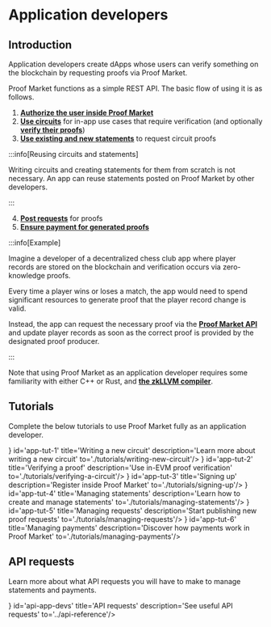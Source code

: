 
# Application developers

## Introduction

Application developers create dApps whose users can verify something on the blockchain by requesting proofs via Proof Market.

Proof Market functions as a simple REST API. The basic flow of using it is as follows.

1. [**Authorize the user inside Proof Market**](./tutorials/signing-up)
2. [**Use circuits**](./tutorials/writing-new-circuit) for in-app use cases that require verification (and optionally [**verify their proofs**](./tutorials/verifying-a-circuit))
3. [**Use existing and new statements**](./tutorials/managing-statements) to request circuit proofs

:::info[Reusing circuits and statements]

Writing circuits and creating statements for them from scratch is not necessary. An app can reuse statements posted on Proof Market by other developers. 

:::

4. [**Post requests**](./tutorials/managing-requests) for proofs
5. [**Ensure payment for generated proofs**](./tutorials/managing-payments)

:::info[Example]

Imagine a developer of a decentralized chess club app where player records are stored on the blockchain and verification occurs via zero-knowledge proofs.

Every time a player wins or loses a match, the app would need to spend significant resources to generate proof that the player record change is valid.

Instead, the app can request the necessary proof via the [**Proof Market API**](../api-reference) and update player records as soon as the correct proof is provided by the designated proof producer.

:::


Note that using Proof Market as an application developer requires some familiarity with either C++ or Rust, and [**the zkLLVM compiler**](../../zkllvm/overview/what-is-zkllvm).  

## Tutorials

Complete the below tutorials to use Proof Market fully as an application developer.

<CardSection>
    <Card icon={<img src={NewCircuit}/>} id='app-tut-1' title='Writing a new circuit' description='Learn more about writing a new circuit' to='./tutorials/writing-new-circuit'/>
    <Card icon={<img src={Verify}/>} id='app-tut-2' title='Verifying a proof' description='Use in-EVM proof verification' to='./tutorials/verifying-a-circuit'/>
    <Card icon={<img src={Register}/>} id='app-tut-3' title='Signing up' description='Register inside Proof Market' to='./tutorials/signing-up'/>
    <Card icon={<img src={Statements}/>} id='app-tut-4' title='Managing statements' description='Learn how to create and manage statements' to='./tutorials/managing-statements'/>
    <Card icon={<img src={Request}/>} id='app-tut-5' title='Managing requests' description='Start publishing new proof requests' to='./tutorials/managing-requests'/>
    <Card icon={<img src={Payments}/>} id='app-tut-6' title='Managing payments' description='Discover how payments work in Proof Market' to='./tutorials/managing-payments'/>
</CardSection>


## API requests

Learn more about what API requests you will have to make to manage statements and payments.

<CardSection>
    <Card icon={<img src={API}/>} id='api-app-devs' title='API requests' description='See useful API requests' to='../api-reference'/>
</CardSection>

